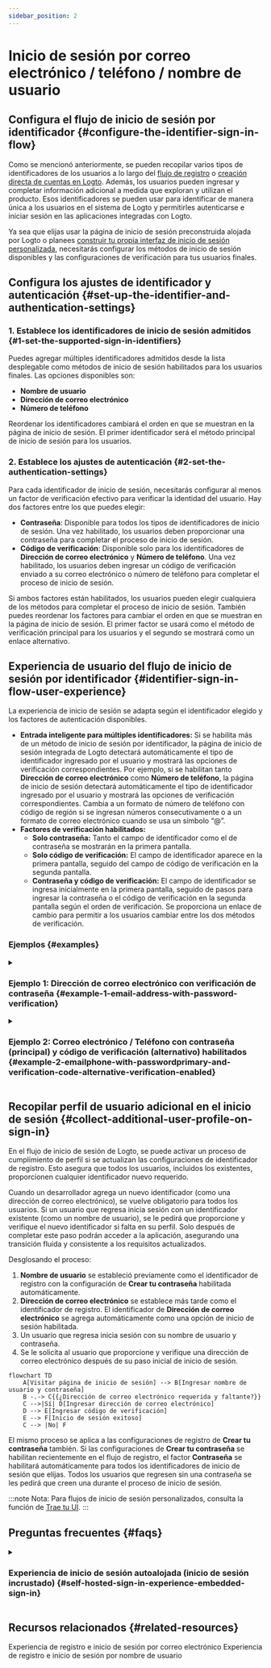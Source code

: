 ```yaml
---
sidebar_position: 2
---
```


# Inicio de sesión por correo electrónico / teléfono / nombre de usuario

## Configura el flujo de inicio de sesión por identificador \{#configure-the-identifier-sign-in-flow}

Como se mencionó anteriormente, se pueden recopilar varios tipos de identificadores de los usuarios a lo largo del [flujo de registro](/end-user-flows/sign-up-and-sign-in/sign-up) o [creación directa de cuentas en Logto](/user-management/manage-users#add-users). Además, los usuarios pueden ingresar y completar información adicional a medida que exploran y utilizan el producto. Esos identificadores se pueden usar para identificar de manera única a los usuarios en el sistema de Logto y permitirles autenticarse e iniciar sesión en las aplicaciones integradas con Logto.

Ya sea que elijas usar la página de inicio de sesión preconstruida alojada por Logto o planees [construir tu propia interfaz de inicio de sesión personalizada](/customization#custom-ui), necesitarás configurar los métodos de inicio de sesión disponibles y las configuraciones de verificación para tus usuarios finales.

## Configura los ajustes de identificador y autenticación \{#set-up-the-identifier-and-authentication-settings}

### 1. Establece los identificadores de inicio de sesión admitidos \{#1-set-the-supported-sign-in-identifiers}

Puedes agregar múltiples identificadores admitidos desde la lista desplegable como métodos de inicio de sesión habilitados para los usuarios finales. Las opciones disponibles son:

- **Nombre de usuario**
- **Dirección de correo electrónico**
- **Número de teléfono**

Reordenar los identificadores cambiará el orden en que se muestran en la página de inicio de sesión. El primer identificador será el método principal de inicio de sesión para los usuarios.

### 2. Establece los ajustes de autenticación \{#2-set-the-authentication-settings}

Para cada identificador de inicio de sesión, necesitarás configurar al menos un factor de verificación efectivo para verificar la identidad del usuario. Hay dos factores entre los que puedes elegir:

- **Contraseña**: Disponible para todos los tipos de identificadores de inicio de sesión. Una vez habilitado, los usuarios deben proporcionar una contraseña para completar el proceso de inicio de sesión.
- **Código de verificación**: Disponible solo para los identificadores de **Dirección de correo electrónico** y **Número de teléfono**. Una vez habilitado, los usuarios deben ingresar un código de verificación enviado a su correo electrónico o número de teléfono para completar el proceso de inicio de sesión.

Si ambos factores están habilitados, los usuarios pueden elegir cualquiera de los métodos para completar el proceso de inicio de sesión. También puedes reordenar los factores para cambiar el orden en que se muestran en la página de inicio de sesión. El primer factor se usará como el método de verificación principal para los usuarios y el segundo se mostrará como un enlace alternativo.

## Experiencia de usuario del flujo de inicio de sesión por identificador \{#identifier-sign-in-flow-user-experience}

La experiencia de inicio de sesión se adapta según el identificador elegido y los factores de autenticación disponibles.

- **Entrada inteligente para múltiples identificadores:**
  Si se habilita más de un método de inicio de sesión por identificador, la página de inicio de sesión integrada de Logto detectará automáticamente el tipo de identificador ingresado por el usuario y mostrará las opciones de verificación correspondientes. Por ejemplo, si se habilitan tanto **Dirección de correo electrónico** como **Número de teléfono**, la página de inicio de sesión detectará automáticamente el tipo de identificador ingresado por el usuario y mostrará las opciones de verificación correspondientes. Cambia a un formato de número de teléfono con código de región si se ingresan números consecutivamente o a un formato de correo electrónico cuando se usa un símbolo “@”.
- **Factores de verificación habilitados:**
  - **Solo contraseña:** Tanto el campo de identificador como el de contraseña se mostrarán en la primera pantalla.
  - **Solo código de verificación:** El campo de identificador aparece en la primera pantalla, seguido del campo de código de verificación en la segunda pantalla.
  - **Contraseña y código de verificación:** El campo de identificador se ingresa inicialmente en la primera pantalla, seguido de pasos para ingresar la contraseña o el código de verificación en la segunda pantalla según el orden de verificación. Se proporciona un enlace de cambio para permitir a los usuarios cambiar entre los dos métodos de verificación.

### Ejemplos \{#examples}

<details>
  <summary>

### Ejemplo 1: Dirección de correo electrónico con verificación de contraseña \{#example-1-email-address-with-password-verification}

</summary>

Agrega la **Dirección de correo electrónico** como el identificador de inicio de sesión y habilita el factor **Contraseña** para la verificación.

<img
  src="/img/assets/sign-in-email-password.png"
  alt="Dirección de correo electrónico con verificación de contraseña"
/>

</details>

<details>
  <summary>

### Ejemplo 2: Correo electrónico / Teléfono con contraseña (principal) y código de verificación (alternativo) habilitados \{#example-2-emailphone-with-passwordprimary-and-verification-code-alternative-verification-enabled}

</summary>

Agrega tanto **Dirección de correo electrónico** como **Número de teléfono** como los identificadores de inicio de sesión.
Habilita los factores **Contraseña** y **Código de verificación** para ambos identificadores.

<img
  src="/img/assets/sign-in-email-phone-password-verification-code.png"
  alt="Correo electrónico / Teléfono con verificación de contraseña y código de verificación"
/>

</details>

## Recopilar perfil de usuario adicional en el inicio de sesión \{#collect-additional-user-profile-on-sign-in}

En el flujo de inicio de sesión de Logto, se puede activar un proceso de cumplimiento de perfil si se actualizan las configuraciones de identificador de registro. Esto asegura que todos los usuarios, incluidos los existentes, proporcionen cualquier identificador nuevo requerido.

Cuando un desarrollador agrega un nuevo identificador (como una dirección de correo electrónico), se vuelve obligatorio para todos los usuarios. Si un usuario que regresa inicia sesión con un identificador existente (como un nombre de usuario), se le pedirá que proporcione y verifique el nuevo identificador si falta en su perfil. Solo después de completar este paso podrán acceder a la aplicación, asegurando una transición fluida y consistente a los requisitos actualizados.

Desglosando el proceso:

1. **Nombre de usuario** se estableció previamente como el identificador de registro con la configuración de **Crear tu contraseña** habilitada automáticamente.
2. **Dirección de correo electrónico** se establece más tarde como el identificador de registro. El identificador de **Dirección de correo electrónico** se agrega automáticamente como una opción de inicio de sesión habilitada.
3. Un usuario que regresa inicia sesión con su nombre de usuario y contraseña.
4. Se le solicita al usuario que proporcione y verifique una dirección de correo electrónico después de su paso inicial de inicio de sesión.

```mermaid
flowchart TD
    A[Visitar página de inicio de sesión] --> B[Ingresar nombre de usuario y contraseña]
    B -.-> C{{¿Dirección de correo electrónico requerida y faltante?}}
    C -->|Sí| D[Ingresar dirección de correo electrónico]
    D --> E[Ingresar código de verificación]
    E --> F[Inicio de sesión exitoso]
    C --> |No| F
```

El mismo proceso se aplica a las configuraciones de registro de **Crear tu contraseña** también. Si las configuraciones de **Crear tu contraseña** se habilitan recientemente en el flujo de registro, el factor **Contraseña** se habilitará automáticamente para todos los identificadores de inicio de sesión que elijas. Todos los usuarios que regresen sin una contraseña se les pedirá que creen una durante el proceso de inicio de sesión.

:::note
Nota: Para flujos de inicio de sesión personalizados, consulta la función de [Trae tu UI](/customization/bring-your-ui/).
:::

## Preguntas frecuentes \{#faqs}

<details>
  <summary>

### Experiencia de inicio de sesión autoalojada (inicio de sesión incrustado) \{#self-hosted-sign-in-experience-embedded-sign-in}

</summary>

Logto actualmente no admite API sin interfaz para inicio de sesión y registro. Sin embargo, puedes usar nuestra función de [Trae tu UI](/customization/bring-your-ui/) para cargar tu formulario de inicio de sesión personalizado en Logto. También admitimos múltiples parámetros de inicio de sesión que puedes usar para prellenar el formulario de inicio de sesión con el identificador de usuario recopilado de tu aplicación o iniciar sesión directamente con un proveedor de SSO social o empresarial de terceros. Aprende más en [Parámetros de autenticación](/end-user-flows/authentication-parameters/).

</details>

## Recursos relacionados \{#related-resources}

<Url href="https://www.youtube.com/watch?v=64rBXpWbScc">
  Experiencia de registro e inicio de sesión por correo electrónico
</Url>

<Url href="https://www.youtube.com/watch?v=chQxCJX6e6w">
  Experiencia de registro e inicio de sesión por nombre de usuario
</Url>
